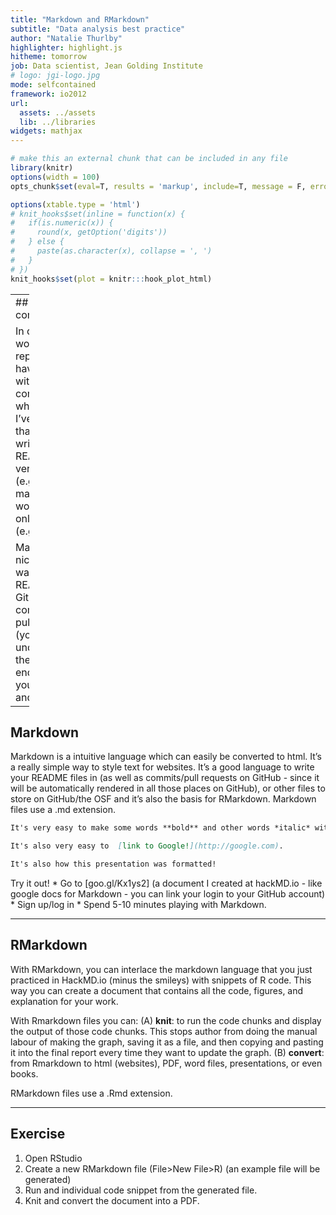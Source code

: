 ```yaml
---
title: "Markdown and RMarkdown"
subtitle: "Data analysis best practice"
author: "Natalie Thurlby"
highlighter: highlight.js
hitheme: tomorrow
job: Data scientist, Jean Golding Institute
# logo: jgi-logo.jpg
mode: selfcontained
framework: io2012
url:
  assets: ../assets
  lib: ../libraries
widgets: mathjax
---
```


```r
# make this an external chunk that can be included in any file
library(knitr)
options(width = 100)
opts_chunk$set(eval=T, results = 'markup', include=T, message = F, error = F, warning = F, comment = NA, fig.align = 'center', dpi = 100, tidy = F, cache.path = '.cache/', fig.path = 'fig/')

options(xtable.type = 'html')
# knit_hooks$set(inline = function(x) {
#   if(is.numeric(x)) {
#     round(x, getOption('digits'))
#   } else {
#     paste(as.character(x), collapse = ', ')
#   }
# })
knit_hooks$set(plot = knitr:::hook_plot_html)
```

---
## Good communication

In order for your work to be reproducible, you have to share it with others and communicate what it does. As I've already said, that means writing READMEs, using version control (e.g. Git) and making your work available online (e.g. GitHub/OSF)

Markdown is a nice and simple way to display READMEs, GitHub comments and pull requests (you will understand what they are by the end of the day if you don't yet!) and OSF pages.
---

## Markdown

Markdown is a intuitive language which can easily be converted to html. It's a really simple way to style text for websites. It's a good language to write your README files in (as well as commits/pull requests on GitHub - since it will be automatically rendered in all those places on GitHub), or other files to store on GitHub/the OSF and it's also the basis for RMarkdown. Markdown files use a .md extension.

```markdown
It's very easy to make some words **bold** and other words *italic* with Markdown. 

It's also very easy to  [link to Google!](http://google.com).

It's also how this presentation was formatted!

```

Try it out!
* Go to [goo.gl/Kx1ys2] (a document I created at hackMD.io - like google docs for Markdown - you can link your login to your GitHub account)
* Sign up/log in
* Spend 5-10 minutes playing with Markdown.

---

## RMarkdown

With RMarkdown, you can interlace the markdown language that you just practiced in HackMD.io (minus the smileys) with snippets of R code. This way you can create a document that contains all the code, figures, and explanation for your work.

With Rmarkdown files you can:
(A) __knit__: to run the code chunks and display the output of those code chunks. This stops author from doing the manual labour of making the graph, saving it as a file, and then copying and pasting it into the final report every time they want to update the graph.
(B) __convert__: from Rmarkdown to html (websites), PDF, word files, presentations, or even books.

RMarkdown files use a .Rmd extension.

---

## Exercise

1. Open RStudio
2. Create a new RMarkdown file (File>New File>R) (an example file will be generated)
3. Run and individual code snippet from the generated file.
4. Knit and convert the document into a PDF.